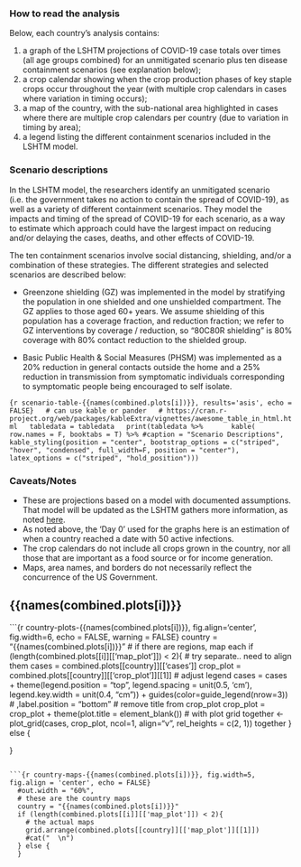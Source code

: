 
### How to read the analysis {.unlisted .unnumbered}
Below, each country’s analysis contains:  

1. a graph of the LSHTM projections of COVID-19 case totals over times (all age groups combined) for an unmitigated scenario plus ten disease containment scenarios (see explanation below);
2. a crop calendar showing when the crop production phases of key staple crops occur throughout the year (with multiple crop calendars in cases where variation in timing occurs);
3. a map of the country, with the sub-national area highlighted in cases where there are multiple crop calendars per country (due to variation in timing by area);
4. a legend listing the different containment scenarios included in the LSHTM model.

### Scenario descriptions {.unlisted .unnumbered}

In the LSHTM model, the researchers identify an unmitigated scenario (i.e. the government takes no action to contain the spread of COVID-19), as well as a variety of different containment scenarios.  They model the impacts and timing of the spread of COVID-19 for each scenario, as a way to estimate which approach could have the largest impact on reducing and/or delaying the cases, deaths, and other effects of COVID-19.

The ten containment scenarios involve social distancing, shielding, and/or a combination of these strategies.  The different strategies and selected scenarios are described below: 

* Greenzone shielding (GZ) was implemented in the model by stratifying the population in one shielded and one unshielded compartment. The GZ applies to those aged 60+ years. We assume shielding of this population has a coverage fraction, and reduction fraction; we refer to GZ interventions by coverage / reduction, so “80C80R shielding” is 80% coverage with 80% contact reduction to the shielded group.

* Basic Public Health & Social Measures (PHSM) was implemented as a 20% reduction in general contacts outside the home and a 25% reduction in transmission from symptomatic individuals corresponding to symptomatic people being encouraged to self isolate.

```{r scenario-table-{{names(combined.plots[i])}}, results='asis', echo = FALSE}
  # can use kable or pander
  # https://cran.r-project.org/web/packages/kableExtra/vignettes/awesome_table_in_html.html
  tabledata = tabledata
  print(tabledata %>%
      kable( row.names = F, booktabs = T) %>% #caption = "Scenario Descriptions",
      kable_styling(position = "center", bootstrap_options = c("striped", "hover", "condensed", full_width=F, position = "center"), latex_options = c("striped", "hold_position")))
```

### Caveats/Notes {.unlisted .unnumbered}
* These are projections based on a model with documented assumptions.  That model will be updated as the LSHTM gathers more information, as noted [here](https://cmmid.github.io/topics/covid19/LMIC-projection-reports.html).
* As noted above, the ‘Day 0’ used for the graphs here is an estimation of when a country reached a date with 50 active infections.
* The crop calendars do not include all crops grown in the country, nor all those that are important as a food source or for income generation.
* Maps, area names, and borders do not necessarily reflect the concurrence of the US Government.

## {{names(combined.plots[i])}} 

```{r country-plots-{{names(combined.plots[i])}}, fig.align='center', fig.width=6, echo = FALSE, warning = FALSE}
  country = "{{names(combined.plots[i])}}"
  # if there are regions, map each
  if (length(combined.plots[[i]][['map_plot']]) < 2){
    # try separate.. need to align them
    cases = combined.plots[[country]][['cases']]
    crop_plot = combined.plots[[country]][['crop_plot']][[1]]
    # adjust legend
    cases = cases + theme(legend.position = "top", legend.spacing = unit(0.5, 'cm'), legend.key.width = unit(0.4, "cm")) + guides(color=guide_legend(nrow=3)) # ,label.position = "bottom"
    # remove title from crop_plot
    crop_plot = crop_plot + theme(plot.title = element_blank())
    # with plot grid
    together <- plot_grid(cases, crop_plot, ncol=1, align="v", rel_heights = c(2, 1))
    together
  } else {

  }
  
```

```{r country-maps-{{names(combined.plots[i])}}, fig.width=5, fig.align = 'center', echo = FALSE}
  #out.width = "60%", 
  # these are the country maps
  country = "{{names(combined.plots[i])}}"
  if (length(combined.plots[[i]][['map_plot']]) < 2){
    # the actual maps
    grid.arrange(combined.plots[[country]][['map_plot']][[1]])
    #cat("  \n")
  } else {
  }
```
